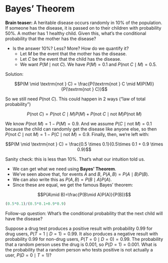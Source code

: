 # Bayes' Theorem

**Brain teaser:** A heritable disease occurs randomly in 10% of the population. If someone has the disease, it is passed on to their children with probability 50%. A mother has 1 healthy child. Given this, what's the conditional probability that the mother has the disease? 

- Is the answer 10%? Less? More? How do we quantify it?
  - Let $M$ be the event that the mother has the disease.
  - Let $C$ be the event that the child has the disease.
  - We want $P(M\mid \textrm{not } C)$. We have $P(M)=0.1$ and $P(\textrm{not }C\mid M)=0.5$.

Solution:

$$P(M \mid \textrm{not } C) = \frac{P(\textrm{not } C \mid M)P(M)}{P(\textrm{not } C)}$$

So we still need $P(\textrm{not } C)$. This could happen in 2 ways ("law of total probability")

$$P(\textrm{not } C)=P(\textrm{not } C \mid M)P(M) + P(\textrm{not } C \mid \textrm{not } M)P(\textrm{not } M)$$

We know $P(\textrm{not } M)=1-P(M)=0.9$. And we assume $P( C \mid \textrm{not } M)=0.1$ because the child can randomly get the disease like anyone else, so then $P(\textrm{not } C \mid \textrm{not } M)=1-P( C \mid \textrm{not } M)=0.9$. Finally, then, we're left with:

$$P(M \mid \textrm{not } C) = \frac{0.5 \times 0.1}{0.5\times 0.1 + 0.9 \times 0.9}$$

Sanity check: this is less than 10%. That's what our intuition told us.

- We can get what we need using **Bayes' Theorem**.
- We've seen above that, for events $A$ and $B$, $P(A,B)=P(A\mid B)P(B)$. 
- We can also write this as $P(A,B)=P(B\mid A)P(A)$. 
- Since these are equal, we get the famous Bayes' theorem:

$$P(A\mid B)=\frac{P(B\mid A)P(A)}{P(B)}$$

```r
(0.5*0.1)/(0.5*0.1+0.9*0.9)
```

Follow-up question: What's the conditional probability that the next child will have the disease?

Suppose a drug test produces a positive result with probability 0.99 for drug users, $P(T = 1\mid D = 1) = 0.99$. It also produces a negative result with probability $0.99$ for non-drug users, $P(T = 0\mid D = 0) = 0.99$. The probability that a random person uses the drug is $0.001$, so $P(D = 1) = 0.001$. What is the probability that a random person who tests positive is not actually a user, $P(D = 0 \mid T = 1)$?